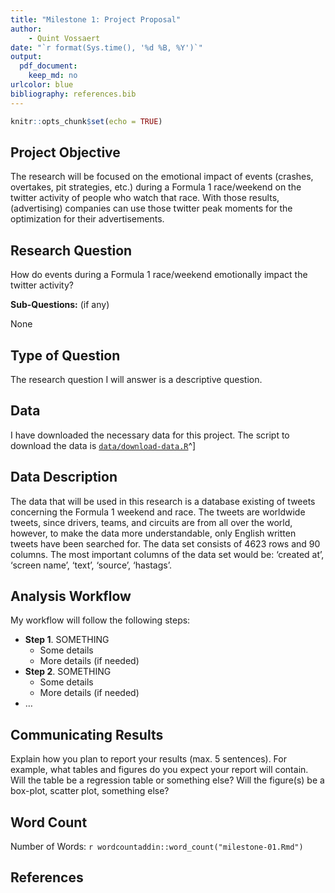 ```yaml
---
title: "Milestone 1: Project Proposal"
author:
    - Quint Vossaert
date: "`r format(Sys.time(), '%d %B, %Y')`"
output: 
  pdf_document:
    keep_md: no
urlcolor: blue
bibliography: references.bib
---
```


```r
knitr::opts_chunk$set(echo = TRUE)
```

## Project Objective

The research will be focused on the emotional impact of events (crashes, overtakes, pit strategies, etc.) during a Formula 1 race/weekend on the twitter activity of people who watch that race. With those results, (advertising) companies can use those twitter peak moments for the optimization for their advertisements.

## Research Question

How do events during a Formula 1 race/weekend emotionally impact the twitter activity?

**Sub-Questions:** (if any)

None

## Type of Question

The research question I will answer is a descriptive question.

## Data

I have downloaded the necessary data for this project. The script to download the data is [`data/download-data.R`](data/download-data.R)^]

## Data Description

The data that will be used in this research is a database existing of tweets concerning the Formula 1 weekend and race. The tweets are worldwide tweets, since drivers, teams, and circuits are from all over the world, however, to make the data more understandable, only English written tweets have been searched for. The data set consists of 4623 rows and 90 columns. The most important columns of the data set would be: 'created at', 'screen name', 'text', 'source', 'hastags'.

## Analysis Workflow

My workflow will follow the following steps:

* **Step 1**. SOMETHING
  * Some details
  * More details (if needed)
  
* **Step 2**. SOMETHING
  * Some details
  * More details (if needed)
* ...

## Communicating Results 

Explain how you plan to report your results (max. 5 sentences). 
For example, what tables and figures do you expect your report will contain.
Will the table be a regression table or something else?
Will the figure(s) be a box-plot, scatter plot, something else?

## Word Count

Number of Words: `r wordcountaddin::word_count("milestone-01.Rmd")`

## References